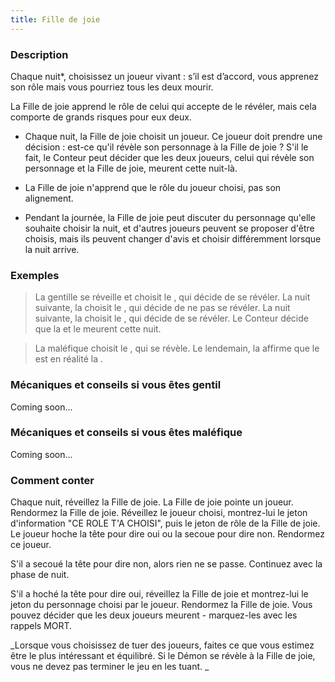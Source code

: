 ```yaml
---
title: Fille de joie
---
```



<Role FILLE_DE_JOIE header />

### Description

Chaque nuit*, choisissez un joueur vivant : s’il est d’accord, vous apprenez son rôle mais vous pourriez tous les deux mourir.

La Fille de joie apprend le rôle de celui qui accepte de le révéler, mais cela comporte de grands risques pour eux deux. 

-   Chaque nuit, la Fille de joie choisit un joueur. Ce joueur doit prendre une décision : est-ce qu'il révèle son personnage à la Fille de joie ? S'il le fait, le Conteur peut décider que les deux joueurs, celui qui révèle son personnage et la Fille de joie, meurent cette nuit-là. 

-   La Fille de joie n'apprend que le rôle du joueur choisi, pas son alignement. 

-   Pendant la journée, la Fille de joie peut discuter du personnage qu'elle souhaite choisir la nuit, et d'autres joueurs peuvent se proposer d'être choisis, mais ils peuvent changer d'avis et choisir différemment lorsque la nuit arrive. 

### Exemples

> La gentille <Role FILLE_DE_JOIE /> se réveille et choisit le <Role FAUSSAIRE />, qui décide de se révéler. La nuit suivante, la <Role FILLE_DE_JOIE /> choisit le <Role NO_DASHII />, qui décide de ne pas se révéler. La nuit suivante, la <Role FILLE_DE_JOIE /> choisit le <Role DEVIANT />, qui décide de se révéler. Le Conteur décide que la <Role FILLE_DE_JOIE /> et le <Role DEVIANT /> meurent cette nuit. 

> La maléfique <Role FILLE_DE_JOIE /> choisit le <Role SAGE />, qui se révèle. Le lendemain, la <Role FILLE_DE_JOIE /> affirme que le <Role SAGE /> est en réalité la <Role SORCIERE />. 

### Mécaniques et conseils si vous êtes gentil

Coming soon...

### Mécaniques et conseils si vous êtes maléfique

Coming soon...

### Comment conter

Chaque nuit, réveillez la Fille de joie. La Fille de joie pointe un joueur. Rendormez la Fille de joie. Réveillez le joueur choisi, montrez-lui le jeton d'information "CE ROLE T'A CHOISI", puis le jeton de rôle de la Fille de joie. Le joueur hoche la tête pour dire oui ou la secoue pour dire non. Rendormez ce joueur. 

S'il a secoué la tête pour dire non, alors rien ne se passe. Continuez avec la phase de nuit. 

S'il a hoché la tête pour dire oui, réveillez la Fille de joie et montrez-lui le jeton du personnage choisi par le joueur. Rendormez la Fille de joie. Vous pouvez décider que les deux joueurs meurent - marquez-les avec les rappels MORT. 

_Lorsque vous choisissez de tuer des joueurs, faites ce que vous estimez être le plus intéressant et équilibré. Si le Démon se révèle à la Fille de joie, vous ne devez pas terminer le jeu en les tuant. _